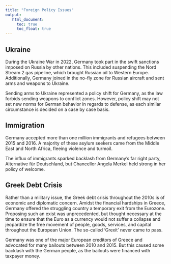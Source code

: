 ```yaml
---
title: "Foreign Policy Issues"
output:
   html_document:
     toc: true
     toc_float: true
---
```

## Ukraine

During the Ukraine War in 2022, Germany took part in the swift sanctions imposed on Russia by other nations. This included suspending the Nord Stream 2 gas pipeline, which brought Russian oil to Western Europe. Additionally, Germany joined in the no-fly zone for Russian aircraft and sent arms and weapons to Ukraine. 

Sending arms to Ukraine represented a policy shift for Germany, as the law forbids sending weapons to conflict zones. However, policy shift may not set new norms for German behavior in regards to defense, as each similar circumstance is decided on a case by case basis.  

## Immigration

Germany accepted more than one million immigrants and refugees between 2015 and 2016. A majority of these asylum seekers came from the Middle East and North Africa, fleeing violence and turmoil. 

The influx of immigrants sparked backlash from Germany's far right party, Alternative für Deutschland, but Chancellor Angela Merkel held strong in her policy of welcome. 

## Greek Debt Crisis

Rather than a military issue, the Greek debt crisis throughout the 2010s is of economic and diplomatic concern. Amidst the financial hardships in Greece, Germany offered the struggling country a temporary exit from the Eurozone. Proposing such an exist was unprecedented, but thought necessary at the time to ensure that the Euro as a currency would not suffer a collapse and jeopardize the free movement of people, goods, services, and capital throughout the European Union. The so-called 'Grexit' never came to pass. 

Germany was one of the major European creditors of Greece and advocated for many bailouts between 2010 and 2015. But this caused some backlash with the German people, as the bailouts were financed with taxpayer money. 